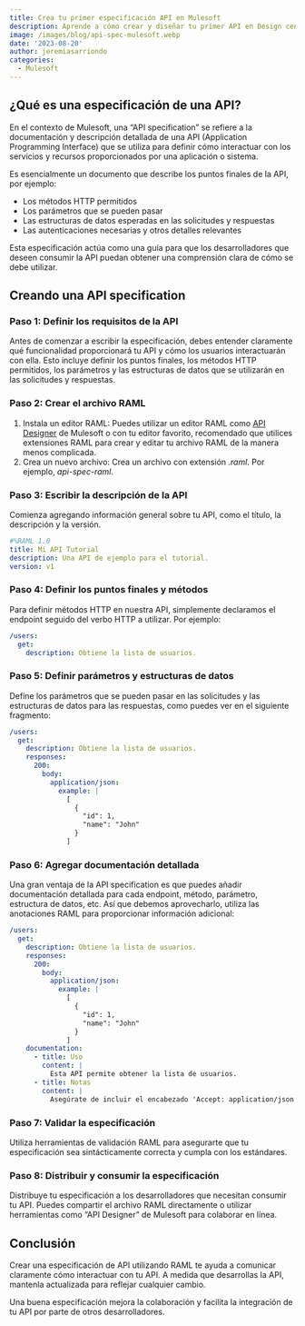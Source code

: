 ```yaml
---
title: Crea tu primer especificación API en Mulesoft
description: Aprende a cómo crear y diseñar tu primer API en Design center
image: /images/blog/api-spec-mulesoft.webp
date: '2023-08-20'
author: jeremiasarriondo
categories:
  - Mulesoft
---
```


## ¿Qué es una especificación de una API?

En el contexto de Mulesoft, una “API specification” se refiere a la documentación y descripción detallada de una API (Application Programming Interface) que se utiliza para definir cómo interactuar con los servicios y recursos proporcionados por una aplicación o sistema.

Es esencialmente un documento que describe los puntos finales de la API, por ejemplo:

- Los métodos HTTP permitidos
- Los parámetros que se pueden pasar
- Las estructuras de datos esperadas en las solicitudes y respuestas
- Las autenticaciones necesarias y otros detalles relevantes

Esta especificación actúa como una guía para que los desarrolladores que deseen consumir la API puedan obtener una comprensión clara de cómo se debe utilizar.

## Creando una API specification

### Paso 1: Definir los requisitos de la API

Antes de comenzar a escribir la especificación, debes entender claramente qué funcionalidad proporcionará tu API y cómo los usuarios interactuarán con ella. Esto incluye definir los puntos finales, los métodos HTTP permitidos, los parámetros y las estructuras de datos que se utilizarán en las solicitudes y respuestas.

### Paso 2: Crear el archivo RAML

1. Instala un editor RAML: Puedes utilizar un editor RAML como [API Designer](https://www.mulesoft.com/platform/api/anypoint-designer) de Mulesoft o con tu editor favorito, recomendado que utilices extensiones RAML para crear y editar tu archivo RAML de la manera menos complicada.
2. Crea un nuevo archivo: Crea un archivo con extensión _.raml_.
   Por ejemplo, _api-spec-raml._

### Paso 3: Escribir la descripción de la API

Comienza agregando información general sobre tu API, como el título, la descripción y la versión.

```yaml
#%RAML 1.0
title: Mi API Tutorial
description: Una API de ejemplo para el tutorial.
version: v1
```

### Paso 4: Definir los puntos finales y métodos

Para definir métodos HTTP en nuestra API, simplemente declaramos el endpoint seguido del verbo HTTP a utilizar. Por ejemplo:

```yaml
/users:
  get:
    description: Obtiene la lista de usuarios.
```

### Paso 5: Definir parámetros y estructuras de datos

Define los parámetros que se pueden pasar en las solicitudes y las estructuras de datos para las respuestas, como puedes ver en el siguiente fragmento:

```yaml
/users:
  get:
    description: Obtiene la lista de usuarios.
    responses:
      200:
        body:
          application/json:
            example: |
              [
                {
                  "id": 1,
                  "name": "John"
                }
              ]
```

### Paso 6: Agregar documentación detallada

Una gran ventaja de la API specification es que puedes añadir documentación detallada para cada endpoint, método, parámetro, estructura de datos, etc. Así que debemos aprovecharlo, utiliza las anotaciones RAML para proporcionar información adicional:

```yaml
/users:
  get:
    description: Obtiene la lista de usuarios.
    responses:
      200:
        body:
          application/json:
            example: |
              [
                {
                  "id": 1,
                  "name": "John"
                }
              ]
    documentation:
      - title: Uso
        content: |
          Esta API permite obtener la lista de usuarios.
      - title: Notas
        content: |
          Asegúrate de incluir el encabezado 'Accept: application/json' en tus solicitudes.
```

### Paso 7: Validar la especificación

Utiliza herramientas de validación RAML para asegurarte que tu especificación sea sintácticamente correcta y cumpla con los estándares.

### Paso 8: Distribuir y consumir la especificación

Distribuye tu especificación a los desarrolladores que necesitan consumir tu API. Puedes compartir el archivo RAML directamente o utilizar herramientas como “API Designer” de Mulesoft para colaborar en línea.

## Conclusión

Crear una especificación de API utilizando RAML te ayuda a comunicar claramente cómo interactuar con tu API. A medida que desarrollas la API, mantenla actualizada para reflejar cualquier cambio.

Una buena especificación mejora la colaboración y facilita la integración de tu API por parte de otros desarrolladores.
